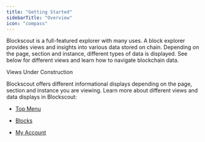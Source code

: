```yaml
---
title: "Getting Started"
sidebarTitle: "Overview"
icon: "compass"
---
```


Blockscout is a full-featured explorer with many uses. A block explorer provides views and insights into various data stored on chain. Depending on the page, section and instance, different types of data is displayed. See below for different views and learn how to navigate blockchain data.

<Info>
Views Under Construction

</Info>

Blockscout offers different informational displays depending on the page, section and instance you are viewing. Learn more about different views and data displays in Blockscout:

* [Top Menu](/using-blockscout/overviews/top-menu)

* [Blocks](/using-blockscout/overviews/blocks)

* [My Account](/using-blockscout/my-account)



